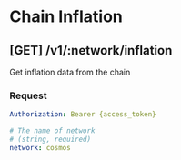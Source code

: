 
# Chain Inflation

## **[GET]** /v1/:network/inflation

Get inflation data from the chain

### Request

```yaml filename="Headers"
Authorization: Bearer {access_token}
```

```yaml filename="Parameters"
# The name of network
# (string, required)
network: cosmos
```

<TryAPI
  method="GET"
  host="http://3.88.109.66"
  url="/v1/:network/inflation"
  useBearerAuthorization
/>
